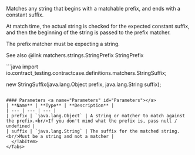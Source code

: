 
Matches any string that begins with a matchable prefix, and ends with a constant suffix.

At match time, the actual string is checked for the expected constant suffix,
and then the beginning of the string is passed to the prefix matcher.

The prefix matcher must be expecting a string.

See also @link matchers.strings.StringPrefix StringPrefix

<Tabs groupId="language">
  <TabItem value="java" label="Java">
```java
import io.contract_testing.contractcase.definitions.matchers.StringSuffix;

new StringSuffix(java.lang.Object prefix, java.lang.String suffix);
```

#### Parameters <a name="Parameters" id="Parameters"></a>
| **Name** | **Type** | **Description** |
| --- | --- | --- |
| prefix | `java.lang.Object` | A string or matcher to match against the prefix.<br/>If you don't mind what the prefix is, pass null / undefined |
| suffix | `java.lang.String` | The suffix for the matched string.<br/>Must be a string and not a matcher |
  </TabItem>
</Tabs>
